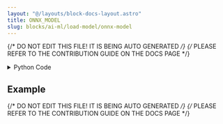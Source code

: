 ```yaml
---
layout: "@/layouts/block-docs-layout.astro"
title: ONNX_MODEL
slug: blocks/ai-ml/load-model/onnx-model
---
```


{/* DO NOT EDIT THIS FILE! IT IS BEING AUTO GENERATED */}
{/* PLEASE REFER TO THE CONTRIBUTION GUIDE ON THE DOCS PAGE */}


<PythonDocsDisplay docstring={docstring} />
<details>
<summary>Python Code</summary>

```python
from flojoy import flojoy, run_in_venv, Vector
from flojoy.utils import FLOJOY_CACHE_DIR


@flojoy
@run_in_venv(
    pip_dependencies=[
        "onnxruntime",
        "numpy",
        "onnx",
    ]
)
def ONNX_MODEL(
    file_path: str,
    default: Vector,
) -> Vector:
    """ONNX_MODEL loads a serialized ONNX model and uses it to make predictions using ONNX Runtime.

    This allows supporting a wide range of deep learning frameworks and hardware platforms.

    Notes
    -----

    On the one hand, ONNX is an open format to represent deep learning models.
    ONNX defines a common set of operators - the building blocks of machine learning
    and deep learning models - and a common file format to enable AI developers
    to use models with a variety of frameworks, tools, runtimes, and compilers.

    See: https://onnx.ai/

    On the other hand, ONNX Runtime is a high-performance inference engine for machine
    learning models in the ONNX format. ONNX Runtime has proved to considerably increase
    performance in inferencing for a broad range of ML models and hardware platforms.

    See: https://onnxruntime.ai/docs/

    Moreover, the ONNX Model Zoo is a collection of pre-trained models for common
    machine learning tasks. The models are stored in ONNX format and are ready to use
    in different inference scenarios.

    See: https://github.com/onnx/models

    Parameters
    ----------
    file_path : str
        Path to a ONNX model to load and use for prediction.

    default : Vector
        The input tensor to use for prediction.
        For now, only a single input tensor is supported.
        Note that the input tensor shape is not checked against the model's input shape.

    Returns
    -------
    Vector:
        The predictions made by the ONNX model.
        For now, only a single output tensor is supported.
    """

    import os
    import onnx
    import urllib.request
    import numpy as np
    import onnxruntime as rt

    model_name = os.path.basename(file_path)

    if file_path.startswith("http://") or file_path.startswith("https://"):
        # Downloading the ONNX model from a URL to FLOJOY_CACHE_DIR.
        onnx_model_zoo_cache = os.path.join(
            FLOJOY_CACHE_DIR, "cache", "onnx", "model_zoo"
        )

        os.makedirs(onnx_model_zoo_cache, exist_ok=True)

        filename = os.path.join(onnx_model_zoo_cache, model_name)

        urllib.request.urlretrieve(
            url=file_path,
            filename=filename,
        )

        # Using the downloaded file.
        file_path = filename

    # Pre-loading the serialized model to validate whether is well-formed or not.
    model = onnx.load(file_path)
    onnx.checker.check_model(model)

    # Using ONNX runtime for the ONNX model to make predictions.
    sess = rt.InferenceSession(file_path, providers=["CPUExecutionProvider"])

    # TODO(jjerphan): Assuming a single input and a single output for now.
    input_name = sess.get_inputs()[0].name
    label_name = sess.get_outputs()[0].name

    # TODO(jjerphan): For now NumPy is assumed to be the main backend for Flojoy.
    # We might adapt it in the future so that we can use other backends
    # for tensor libraries for application using Deep Learning libraries.
    input_tensor = np.asarray(default.v, dtype=np.float32)
    predictions = sess.run([label_name], {input_name: input_tensor})[0]

    return Vector(v=predictions)

```

[Find this Flojoy Block on GitHub](https://github.com/flojoy-ai/blocks/blob/main/blocks/AI_ML/LOAD_MODEL/ONNX_MODEL/ONNX_MODEL.py)

</details>

## Example


<GetHelpWidget />


<AppDisplay app={app} blockName="ONNX_MODEL" client:visible />


<Example />

{/* DO NOT EDIT THIS FILE! IT IS BEING AUTO GENERATED */}
{/* PLEASE REFER TO THE CONTRIBUTION GUIDE ON THE DOCS PAGE */}
